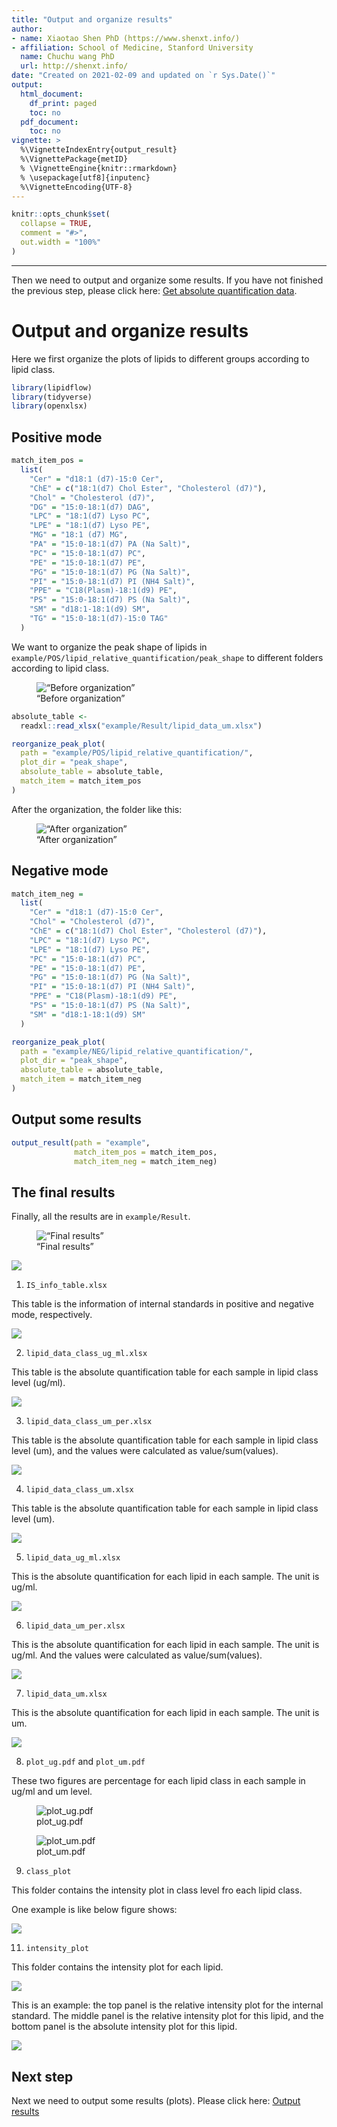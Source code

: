 ```yaml
---
title: "Output and organize results"
author:
- name: Xiaotao Shen PhD (https://www.shenxt.info/)
- affiliation: School of Medicine, Stanford University
  name: Chuchu wang PhD
  url: http://shenxt.info/
date: "Created on 2021-02-09 and updated on `r Sys.Date()`"
output:
  html_document:
    df_print: paged
    toc: no
  pdf_document:
    toc: no
vignette: >
  %\VignetteIndexEntry{output_result}
  %\VignettePackage{metID}
  % \VignetteEngine{knitr::rmarkdown}
  % \usepackage[utf8]{inputenc}
  %\VignetteEncoding{UTF-8}
---
```


```r
knitr::opts_chunk$set(
  collapse = TRUE,
  comment = "#>",
  out.width = "100%"
)
```

***

Then we need to output and organize some results. If you have not finished the previous step, please click here: [Get absolute quantification data](). 

# **Output and organize results**

Here we first organize the plots of lipids to different groups according to lipid class.

```r
library(lipidflow)
library(tidyverse)
library(openxlsx)
```

## **Positive mode**

```r
match_item_pos =
  list(
    "Cer" = "d18:1 (d7)-15:0 Cer",
    "ChE" = c("18:1(d7) Chol Ester", "Cholesterol (d7)"),
    "Chol" = "Cholesterol (d7)",
    "DG" = "15:0-18:1(d7) DAG",
    "LPC" = "18:1(d7) Lyso PC",
    "LPE" = "18:1(d7) Lyso PE",
    "MG" = "18:1 (d7) MG",
    "PA" = "15:0-18:1(d7) PA (Na Salt)",
    "PC" = "15:0-18:1(d7) PC",
    "PE" = "15:0-18:1(d7) PE",
    "PG" = "15:0-18:1(d7) PG (Na Salt)",
    "PI" = "15:0-18:1(d7) PI (NH4 Salt)",
    "PPE" = "C18(Plasm)-18:1(d9) PE",
    "PS" = "15:0-18:1(d7) PS (Na Salt)",
    "SM" = "d18:1-18:1(d9) SM",
    "TG" = "15:0-18:1(d7)-15:0 TAG"
  )
```

We want to organize the peak shape of lipids in `example/POS/lipid_relative_quantification/peak_shape` to different folders according to lipid class.


!["Before organization"](../man/figures/figure25.png)

```r
absolute_table <-
  readxl::read_xlsx("example/Result/lipid_data_um.xlsx")

reorganize_peak_plot(
  path = "example/POS/lipid_relative_quantification/",
  plot_dir = "peak_shape",
  absolute_table = absolute_table,
  match_item = match_item_pos
)
```

After the organization, the folder like this:

!["After organization"](../man/figures/figure26.png)

## **Negative mode**

```r
match_item_neg =
  list(
    "Cer" = "d18:1 (d7)-15:0 Cer",
    "Chol" = "Cholesterol (d7)",
    "ChE" = c("18:1(d7) Chol Ester", "Cholesterol (d7)"),
    "LPC" = "18:1(d7) Lyso PC",
    "LPE" = "18:1(d7) Lyso PE",
    "PC" = "15:0-18:1(d7) PC",
    "PE" = "15:0-18:1(d7) PE",
    "PG" = "15:0-18:1(d7) PG (Na Salt)",
    "PI" = "15:0-18:1(d7) PI (NH4 Salt)",
    "PPE" = "C18(Plasm)-18:1(d9) PE",
    "PS" = "15:0-18:1(d7) PS (Na Salt)",
    "SM" = "d18:1-18:1(d9) SM"
  )
```

```r
reorganize_peak_plot(
  path = "example/NEG/lipid_relative_quantification/",
  plot_dir = "peak_shape",
  absolute_table = absolute_table,
  match_item = match_item_neg
)
```

## **Output some results**

```r
output_result(path = "example",
              match_item_pos = match_item_pos,
              match_item_neg = match_item_neg)
```


## **The final results**

Finally, all the results are in `example/Result`. 

!["Final results"](../man/figures/figure27.png)

![](../man/figures/figure8.png)

1. `IS_info_table.xlsx`

This table is the information of internal standards in positive and negative mode, respectively.

![](../man/figures/figure7.png)

2. `lipid_data_class_ug_ml.xlsx`

This table is the absolute quantification table for each sample in lipid class level (ug/ml).  

![](../man/figures/figure9.png)

3. `lipid_data_class_um_per.xlsx`

This table is the absolute quantification table for each sample in lipid class level (um), and the values were calculated as value/sum(values).

![](../man/figures/figure10.png)

4. `lipid_data_class_um.xlsx`

This table is the absolute quantification table for each sample in lipid class level (um).  

![](../man/figures/figure11.png)

5. `lipid_data_ug_ml.xlsx`

This is the absolute quantification for each lipid in each sample. The unit is ug/ml. 

![](../man/figures/figure12.png)

6. `lipid_data_um_per.xlsx`

This is the absolute quantification for each lipid in each sample. The unit is ug/ml. And the values were calculated as value/sum(values).

![](../man/figures/figure13.png)

7. `lipid_data_um.xlsx`

This is the absolute quantification for each lipid in each sample. The unit is um. 

![](../man/figures/figure14.png)

8. `plot_ug.pdf` and `plot_um.pdf`

These two figures are percentage for each lipid class in each sample in ug/ml and um level.

![plot_ug.pdf](../man/figures/figure15.png)

![plot_um.pdf](../man/figures/figure16.png)

9. `class_plot`

This folder contains the intensity plot in class level fro each lipid class.

One example is like below figure shows:

![](../man/figures/figure19.png)

11. `intensity_plot`

This folder contains the intensity plot for each lipid.

![](../man/figures/figure20.png)

This is an example: the top panel is the relative intensity plot for the internal standard. The middle panel is the relative intensity plot for this lipid, and the bottom panel is the absolute intensity plot for this lipid.

![](../man/figures/figure21.png)

## **Next step**

Next we need to output some results (plots). Please click here: [Output results](https://jaspershen.github.io/lipidflow/articles/output_result.html)